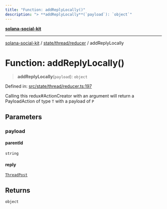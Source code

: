 ```yaml
---
title: "Function: addReplyLocally()"
description: "> **addReplyLocally**(`payload`): `object`"
---
```


[**solana-social-kit**](../../../../README.mdx)

***

[solana-social-kit](../../../../README.mdx) / [state/thread/reducer](../README.mdx) / addReplyLocally

# Function: addReplyLocally()

> **addReplyLocally**(`payload`): `object`

Defined in: [src/state/thread/reducer.ts:197](https://github.com/SendArcade/solana-app-kit/blob/bd4b3556b8f469c27ebb06f4df65b3a36b43ba3b/src/state/thread/reducer.ts#L197)

Calling this redux#ActionCreator with an argument will
return a PayloadAction of type `T` with a payload of `P`

## Parameters

### payload

#### parentId

`string`

#### reply

[`ThreadPost`](../../../../components/thread/thread.types/interfaces/ThreadPost.mdx)

## Returns

`object`
